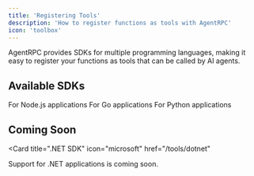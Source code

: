 ```yaml
---
title: 'Registering Tools'
description: 'How to register functions as tools with AgentRPC'
icon: 'toolbox'
---
```


AgentRPC provides SDKs for multiple programming languages, making it easy to register your functions as tools that can be called by AI agents.

## Available SDKs

<CardGroup cols={3}>
  <Card
    title="TypeScript/JavaScript"
    icon="js"
    href="/tools/typescript"
  >
    For Node.js applications
  </Card>
  <Card
    title="Go"
    icon="golang"
    href="/tools/go"
  >
    For Go applications
  </Card>
  <Card
    title="Python"
    icon="python"
    href="/tools/python"
  >
    For Python applications
  </Card>
</CardGroup>

## Coming Soon

<Card
  title=".NET SDK"
  icon="microsoft"
  href="/tools/dotnet"
>
  Support for .NET applications is coming soon.
</Card> 